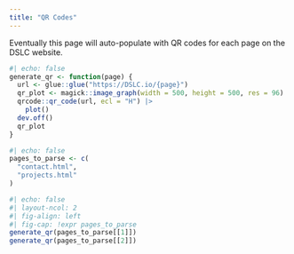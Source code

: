 ```yaml
---
title: "QR Codes"
---
```


Eventually this page will auto-populate with QR codes for each page on the DSLC website.

```r
#| echo: false
generate_qr <- function(page) {
  url <- glue::glue("https://DSLC.io/{page}")
  qr_plot <- magick::image_graph(width = 500, height = 500, res = 96)
  qrcode::qr_code(url, ecl = "H") |>
    plot()
  dev.off()
  qr_plot
}
```
```r
#| echo: false
pages_to_parse <- c(
  "contact.html",
  "projects.html"
)
```
```r
#| echo: false
#| layout-ncol: 2
#| fig-align: left
#| fig-cap: !expr pages_to_parse
generate_qr(pages_to_parse[[1]])
generate_qr(pages_to_parse[[2]])
```

